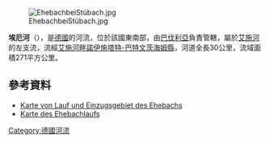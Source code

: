 {{Coord|49|36|16.32|N|10|37|22.21|E|display=title}}
[[Image:EhebachbeiStübach.jpg|right]]

'''埃厄河'''（{{lang-de|Ehebach}}），是[[德國|德國]]的河流，位於該國東南部，由[[巴伐利亞|巴伐利亞]]負責管轄，屬於[[艾施河_(雷格尼茨河支流)|艾施河]]的左支流，流經[[艾施河畔諾伊施塔特-巴特文茨海姆縣|艾施河畔諾伊施塔特-巴特文茨海姆縣]]，河道全長30公里，流域面積271平方公里。

==參考資料==
* [https://v.bayern.de/mFLd4 Karte von Lauf und Einzugsgebiet des Ehebachs]
* [http://geoportal.bayern.de/bayernatlas/?zoom=8&bgLayer=tk&Y=4390456.88&X=5496365.01&lang=de&topic=ba&catalogNodes=122 Karte des Ehebachlaufs] {{Wayback|url=http://geoportal.bayern.de/bayernatlas/?zoom=8&bgLayer=tk&Y=4390456.88&X=5496365.01&lang=de&topic=ba&catalogNodes=122 |date=20191228210750 }}

{{Germany-geo-stub}}
[[Category:德國河流|Category:德國河流]]